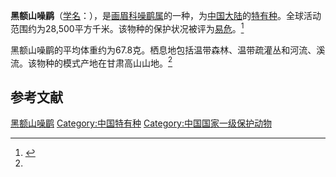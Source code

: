 {{noteTA
|G1=unit
}}
{{Speciesbox
| name = 黑额山噪鹛
| image = Garrulax sukatschewi 1891.jpg
| status = VU | status_system = IUCN3.1
| status_ref = <ref  name=iucn>{{IUCN2010|version=2010.3| assessors = [[BirdLife_International|BirdLife International]] | year = 2009 | id = 148567 | title = Garrulax sukatschewi  |downloaded = 2010-11-3}}</ref>
| genus = Garrulax
| species = sukatschewi
| authority = Berezowski & Bianchi, 1891<ref name='id3355'>{{cite web| url =http://www.bioinfo.cn/db05/BjdwSpecies.php?action=view&id=3355| title =黑额山噪鹛| work =《中国动物物种编目数据库》| publisher =中国科学院微生物研究所| author =中国科学院动物研究所| accessdate =2009-04-04| deadurl =yes| archiveurl =https://web.archive.org/web/20160305093810/http://www.bioinfo.cn/db05/BjdwSpecies.php?action=view&id=3355| archivedate =2016-03-05}}</ref>
| range_map = 
}}

'''黑额山噪鹛'''（[[学名|学名]]：{{lang|la|''Garrulax sukatschewi''}}），是[[画眉科|画眉科]][[噪鹛属|噪鹛属]]的一种，为[[中国大陆|中国大陆]]的[[特有种|特有种]]。全球活动范围约为28,500平方千米。该物种的保护状况被评为[[易危|易危]]。<ref>{{cite web|url=http://www.birdlife.org/datazone/speciesfactsheet.php?id=7799&m=0|title=Garrulax sukatschewi|publisher=[[国际鸟盟|BirdLife.org]]|accessdate=2011-06-27}}</ref>

黑额山噪鹛的平均体重约为67.8克。栖息地包括温带森林、温带疏灌丛和河流、溪流。该物种的模式产地在甘肃高山山地。<ref name='id3355'/>

== 参考文献 ==
{{Wikispecies|Garrulax sukatschewi}}
{{reflist}}
{{Taxonbar|from=Q3315670}}

[[Category:噪鹛属|黑额山噪鹛]]
[[Category:中国特有种|Category:中国特有种]]
[[Category:中国国家一级保护动物|Category:中国国家一级保护动物]]


{{雀形目小作品}}